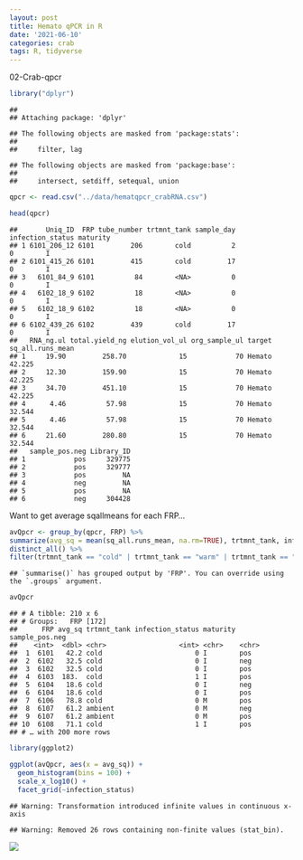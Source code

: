 ```yaml
---
layout: post
title: Hemato qPCR in R
date: '2021-06-10'
categories: crab
tags: R, tidyverse
---
```


02-Crab-qpcr


``` r
library("dplyr")
```

    ##
    ## Attaching package: 'dplyr'

    ## The following objects are masked from 'package:stats':
    ##
    ##     filter, lag

    ## The following objects are masked from 'package:base':
    ##
    ##     intersect, setdiff, setequal, union

``` r
qpcr <- read.csv("../data/hematqpcr_crabRNA.csv")

head(qpcr)
```

    ##       Uniq_ID  FRP tube_number trtmnt_tank sample_day infection_status maturity
    ## 1 6101_206_12 6101         206        cold          2                0        I
    ## 2 6101_415_26 6101         415        cold         17                0        I
    ## 3   6101_84_9 6101          84        <NA>          0                0        I
    ## 4   6102_18_9 6102          18        <NA>          0                0        I
    ## 5   6102_18_9 6102          18        <NA>          0                0        I
    ## 6 6102_439_26 6102         439        cold         17                0        I
    ##   RNA_ng.ul total.yield_ng elution_vol_ul org_sample_ul target sq_all.runs_mean
    ## 1     19.90         258.70             15            70 Hemato           42.225
    ## 2     12.30         159.90             15            70 Hemato           42.225
    ## 3     34.70         451.10             15            70 Hemato           42.225
    ## 4      4.46          57.98             15            70 Hemato           32.544
    ## 5      4.46          57.98             15            70 Hemato           32.544
    ## 6     21.60         280.80             15            70 Hemato           32.544
    ##   sample_pos.neg Library_ID
    ## 1            pos     329775
    ## 2            pos     329777
    ## 3            pos         NA
    ## 4            neg         NA
    ## 5            pos         NA
    ## 6            neg     304428

Want to get average sqallmeans for each FRP…

``` r
avQpcr <- group_by(qpcr, FRP) %>%
summarize(avg_sq = mean(sq_all.runs_mean, na.rm=TRUE), trtmnt_tank, infection_status, maturity, sample_pos.neg) %>%
distinct_all() %>%
filter(trtmnt_tank == "cold" | trtmnt_tank == "warm" | trtmnt_tank == "ambient")
```

    ## `summarise()` has grouped output by 'FRP'. You can override using the `.groups` argument.

``` r
avQpcr
```

    ## # A tibble: 210 x 6
    ## # Groups:   FRP [172]
    ##      FRP avg_sq trtmnt_tank infection_status maturity sample_pos.neg
    ##    <int>  <dbl> <chr>                  <int> <chr>    <chr>         
    ##  1  6101   42.2 cold                       0 I        pos           
    ##  2  6102   32.5 cold                       0 I        neg           
    ##  3  6102   32.5 cold                       0 I        pos           
    ##  4  6103  183.  cold                       1 I        pos           
    ##  5  6104   18.6 cold                       0 I        neg           
    ##  6  6104   18.6 cold                       0 I        pos           
    ##  7  6106   78.8 cold                       0 M        pos           
    ##  8  6107   61.2 ambient                    0 M        neg           
    ##  9  6107   61.2 ambient                    0 M        pos           
    ## 10  6108   71.1 cold                       1 I        pos           
    ## # … with 200 more rows

``` r
library(ggplot2)
```

``` r
ggplot(avQpcr, aes(x = avg_sq)) +
  geom_histogram(bins = 100) +
  scale_x_log10() +
  facet_grid(~infection_status)
```

    ## Warning: Transformation introduced infinite values in continuous x-axis

    ## Warning: Removed 26 rows containing non-finite values (stat_bin).

![](https://raw.githubusercontent.com/sr320/nb-2021/main/C_bairdi/code/02-crab-qpcr_files/figure-gfm/unnamed-chunk-5-1.png)<!-- -->
